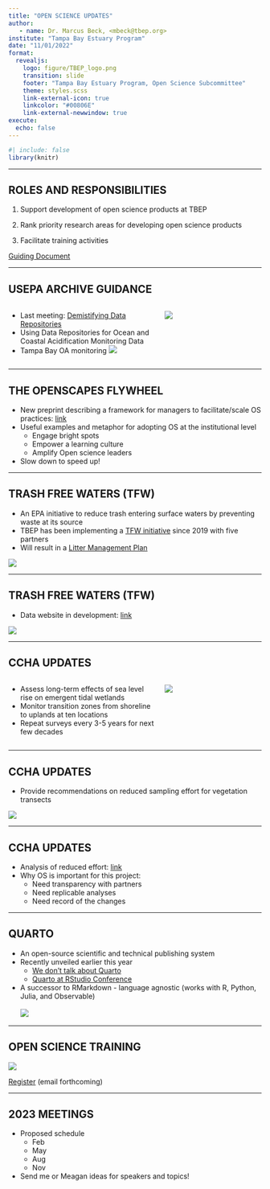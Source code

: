 ```yaml
---
title: "OPEN SCIENCE UPDATES"
author: 
   - name: Dr. Marcus Beck, <mbeck@tbep.org>
institute: "Tampa Bay Estuary Program"
date: "11/01/2022"
format:
  revealjs:
    logo: figure/TBEP_logo.png
    transition: slide
    footer: "Tampa Bay Estuary Program, Open Science Subcommittee"
    theme: styles.scss
    link-external-icon: true
    linkcolor: "#00806E"
    link-external-newwindow: true
execute:
  echo: false
---
```


```r
#| include: false
library(knitr)
```

------------------------------------------------------------------------

## ROLES AND RESPONSIBILITIES

1.  Support development of open science products at TBEP

2.  Rank priority research areas for developing open science products

3.  Facilitate training activities

[Guiding Document](https://docs.google.com/document/d/1w6dVTwfYYDRVzGPXy0jyHxV4mwOutEY_ISMP1oAdZ_c/edit)

------------------------------------------------------------------------

## USEPA ARCHIVE GUIDANCE

::: columns
::: {.column width="60%"}
-   Last meeting: [Demistifying Data Repositories](https://drive.google.com/drive/u/0/folders/1EyX5a4IXf-qHVnUnLr-3GuB8_9nK9hmW)
-   Using Data Repositories for Ocean and Coastal Acidification Monitoring Data
-   Tampa Bay OA monitoring [![](figure/tboa.jpg)](https://www.usgs.gov/centers/spcmsc/news/tampa-bay-coastal-acidification-research-featured-epa-national-estuary-program)
:::

::: {.column width="40%"}
[![](figure/archiveoa.jpg)](https://epa.gov/system/files/documents/2022-09/12065_NEP%20Report_051622.pdf)
:::
:::

------------------------------------------------------------------------

## THE OPENSCAPES FLYWHEEL

* New preprint describing a framework for managers to facilitate/scale OS practices: [link](https://eartharxiv.org/repository/view/4560/)
* Useful examples and metaphor for adopting OS at the institutional level
     * Engage bright spots
     * Empower a learning culture
     * Amplify Open science leaders
* Slow down to speed up!

------------------------------------------------------------------------

## TRASH FREE WATERS (TFW)

-   An EPA initiative to reduce trash entering surface waters by preventing waste at its source
-   TBEP has been implementing a [TFW initiative](https://tbep.org/our-work/education/trash-free-waters/) since 2019 with five partners
-   Will result in a [Litter Management Plan](https://tbep.org/our-work/education/trash-free-waters/#plan)

![](figure/litterdevices.jpg)

------------------------------------------------------------------------

## TRASH FREE WATERS (TFW)

-   Data website in development: [link](https://tbep-tech.github.io/trash-free-waters/)

![](figure/tfwdata.jpg){fig-align="center"}

------------------------------------------------------------------------

## CCHA UPDATES

::: columns
::: {.column width="60%"}
-   Assess long-term effects of sea level rise on emergent tidal wetlands
-   Monitor transition zones from shoreline to uplands at ten locations
-   Repeat surveys every 3-5 years for next few decades
:::

::: {.column width="40%"}
![](figure/sitemap.jpg)
:::
:::

------------------------------------------------------------------------

## CCHA UPDATES

-   Provide recommendations on reduced sampling effort for vegetation transects

![](figure/transectdesign.jpg){fig-aling="center"}

------------------------------------------------------------------------

## CCHA UPDATES

-   Analysis of reduced effort: [link](https://tbep-tech.github.io/ccha-sampling-effort/)
-   Why OS is important for this project:
    -   Need transparency with partners
    -   Need replicable analyses
    -   Need record of the changes

------------------------------------------------------------------------

## QUARTO

-   An open-source scientific and technical publishing system
-   Recently unveiled earlier this year
    -   [We don't talk about Quarto](https://www.apreshill.com/blog/2022-04-we-dont-talk-about-quarto/)
    -   [Quarto at RStudio Conference](https://quarto.org/docs/blog/posts/2022-06-21-rstudio-conf-2022-quarto/)
-   A successor to RMarkdown - language agnostic (works with R, Python, Julia, and Observable)
<br>
<br>
[![](figure/quarto.png)](https://quarto.org/)

------------------------------------------------------------------------

## OPEN SCIENCE TRAINING

[![](figure/2023 Open Science Workshop.png)](https://tbep-tech.github.io/tbep-os-workshop/)

[Register](http://events.constantcontact.com/register/event?llr=e6budacab&oeidk=a07ejgibn3w5d1be2fc) (email forthcoming)

------------------------------------------------------------------------

## 2023 MEETINGS

-   Proposed schedule
    -   Feb
    -   May
    -   Aug
    -   Nov
-   Send me or Meagan ideas for speakers and topics!
